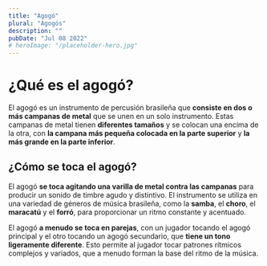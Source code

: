 ```yaml
---
title: "Agogó"
plural: "Agogós"
description: ""
pubDate: "Jul 08 2022"
# heroImage: "/placeholder-hero.jpg"
---
```


# ¿Qué es el agogó?

El agogó es un instrumento de percusión brasileña que **consiste en dos o más campanas de metal** que se unen en un solo instrumento. 
Estas campanas de metal tienen **diferentes tamaños** y se colocan una encima de la otra, con **la campana más pequeña colocada en la parte superior** 
y **la más grande en la parte inferior**.

## ¿Cómo se toca el agogó?

El agogó **se toca agitando una varilla de metal contra las campanas** para producir un sonido de timbre agudo y distintivo. 
El instrumento se utiliza en una variedad de géneros de música brasileña, como la **samba**, el **choro**, el **maracatú** y el **forró**, 
para proporcionar un ritmo constante y acentuado.

El agogó **a menudo se toca en parejas**, con un jugador tocando el agogó principal y el otro tocando un agogó secundario, que **tiene un tono ligeramente diferente**. 
Esto permite al jugador tocar patrones rítmicos complejos y variados, que a menudo forman la base del ritmo de la música.